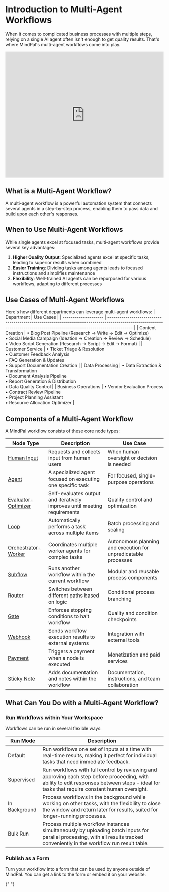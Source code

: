 # Introduction to Multi-Agent Workflows

When it comes to complicated business processes with multiple steps, relying on a single AI agent often isn't enough to get quality results. That's where MindPal's multi-agent workflows come into play.

<iframe
  width="100%"
  height="400"
  src="https://www.youtube.com/embed/n-zo3hs4SgQ"
  title="MindPal Multi-Agent Workflow Guide"
  frameBorder="0"
  allow="accelerometer; autoplay; clipboard-write; encrypted-media; gyroscope; picture-in-picture"
  allowFullScreen
></iframe>

## What is a Multi-Agent Workflow?

A multi-agent workflow is a powerful automation system that connects several agents in a step-by-step process, enabling them to pass data and build upon each other's responses.

## When to Use Multi-Agent Workflows

While single agents excel at focused tasks, multi-agent workflows provide several key advantages:

1. **Higher Quality Output**: Specialized agents excel at specific tasks, leading to superior results when combined
2. **Easier Training**: Dividing tasks among agents leads to focused instructions and simplifies maintenance
3. **Flexibility**: Well-trained AI agents can be repurposed for various workflows, adapting to different processes

## Use Cases of Multi-Agent Workflows

Here's how different departments can leverage multi-agent workflows:
| Department | Use Cases |
| -------------------- | ------------------------------------------------------------------------------------------------------------------------------------------------------------------------ |
| Content Creation | • Blog Post Pipeline (Research → Write → Edit → Optimize)<br/>• Social Media Campaign (Ideation → Creation → Review → Schedule)<br/>• Video Script Generation (Research → Script → Edit → Format) |
| Customer Service | • Ticket Triage & Resolution<br/>• Customer Feedback Analysis<br/>• FAQ Generation & Updates<br/>• Support Documentation Creation |
| Data Processing | • Data Extraction & Transformation<br/>• Document Analysis Pipeline<br/>• Report Generation & Distribution<br/>• Data Quality Control |
| Business Operations | • Vendor Evaluation Process<br/>• Contract Review Pipeline<br/>• Project Planning Assistant<br/>• Resource Allocation Optimizer |

## Components of a Multi-Agent Workflow

A MindPal workflow consists of these core node types:

| Node Type                                                       | Description                                                               | Use Case                                                       |
| --------------------------------------------------------------- | ------------------------------------------------------------------------- | -------------------------------------------------------------- |
| [Human Input](/workflow/build/human-input-node)                 | Requests and collects input from human users                              | When human oversight or decision is needed                     |
| [Agent](/workflow/build/agent-node)                             | A specialized agent focused on executing one specific task                | For focused, single-purpose operations                         |
| [Evaluator-Optimizer](/workflow/build/evaluator-optimizer-node) | Self-evaluates output and iteratively improves until meeting requirements | Quality control and optimization                               |
| [Loop](/workflow/build/loop-node)                               | Automatically performs a task across multiple items                       | Batch processing and scaling                                   |
| [Orchestrator-Worker](/workflow/build/orchestrator-worker-node) | Coordinates multiple worker agents for complex tasks                      | Autonomous planning and execution for unpredicatable processes |
| [Subflow](/workflow/build/subflow-node)                         | Runs another workflow within the current workflow                         | Modular and reusable process components                        |
| [Router](/workflow/build/router-node)                           | Switches between different paths based on logic                           | Conditional process branching                                  |
| [Gate](/workflow/build/gate-node)                               | Enforces stopping conditions to halt workflow                             | Quality and condition checkpoints                              |
| [Webhook](/workflow/build/webhook-node)                         | Sends workflow execution results to external systems                      | Integration with external tools                                |
| [Payment](/workflow/build/payment-node)                         | Triggers a payment when a node is executed                                | Monetization and paid services                                 |
| [Sticky Note](/workflow/build/sticky-note-node)                 | Adds documentation and notes within the workflow                          | Documentation, instructions, and team collaboration            |

## What Can You Do with a Multi-Agent Workflow?

### Run Workflows within Your Workspace

Workflows can be run in several flexible ways:

| Run Mode      | Description                                                                                                                                                                                   |
| ------------- | --------------------------------------------------------------------------------------------------------------------------------------------------------------------------------------------- |
| Default       | Run workflows one set of inputs at a time with real-time results, making it perfect for individual tasks that need immediate feedback.                                                        |
| Supervised    | Run workflows with full control by reviewing and approving each step before proceeding, with ability to edit responses between steps - ideal for tasks that require constant human oversight. |
| In Background | Process workflows in the background while working on other tasks, with the flexibility to close the window and return later for results, suited for longer-running processes.                 |
| Bulk Run      | Process multiple workflow instances simultaneously by uploading batch inputs for parallel processing, with all results tracked conveniently in the workflow run result table.                 |

### Publish as a Form

Turn your workflow into a form that can be used by anyone outside of MindPal. You can get a link to the form or embed it on your website.


<PageFooter />{" "}
